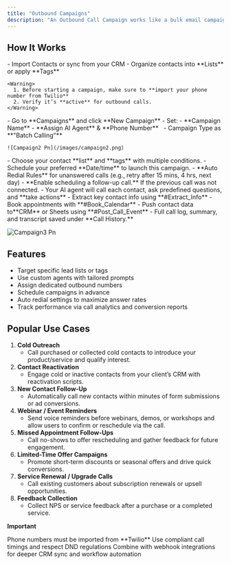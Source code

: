 ```yaml
---
title: "Outbound Campaigns"
description: "An Outbound Call Campaign works like a bulk email campaign — but with real-time voice conversations powered by AI. Use it to engage, qualify, and convert large volumes of contacts at scale, automatically."
---
```


## **How It Works**

<Steps>
  <Step title="Create a Contact List" stepNumber={1} titleSize="p">
    - Import Contacts or sync from your CRM
    - Organize contacts into **Lists** or apply **Tags**

    <Warning>
      1. Before starting a campaign, make sure to **import your phone number from Twilio** 
      2. Verify it’s **active** for outbound calls.
    </Warning>
  </Step>
  <Step title="Launch a New Campaign" stepNumber={2} titleSize="p">
    - Go to **Campaigns** and click **New Campaign**
    - Set:
      - **Campaign Name**
      - **Assign AI Agent** & **Phone Number**  
      - Campaign Type as **"Batch Calling"** 

    ![Campaign2 Pn](/images/campaign2.png)
  </Step>
  <Step title="Select Recepients & Schedule Campaign" stepNumber={3} titleSize="p">
    - Choose your contact **list** and **tags** with multiple conditions.
    - Schedule your preferred **Date/time** to launch this campaign.
    - **Auto Redial Rules** for unanswered calls (e.g., retry after 15 mins, 4 hrs, next day)
  </Step>
  <Step title="AI Handles the Conversations" stepNumber={4} titleSize="p">
    - **Enable scheduling a follow-up call.** If the previous call was not connected.
    - Your AI agent will call each contact, ask predefined questions, and **take actions**
  </Step>
  <Step title="Post-Call Actions" stepNumber={5} titleSize="p">
    - Extract key contact info using **#Extract_Info**
    - Book appointments with **#Book_Calendar**
    - Push contact data to**CRM**  or Sheets using **#Post_Call_Event**
    - Full call log, summary, and transcript saved under **Call History.**
  </Step>
</Steps>

![Campaign3 Pn](/images/campaign3.png)

## **Features**

- Target specific lead lists or tags
- Use custom agents with tailored prompts
- Assign dedicated outbound numbers
- Schedule campaigns in advance
- Auto redial settings to maximize answer rates
- Track performance via call analytics and conversion reports

## **Popular Use Cases**

1. **Cold Outreach**
   - Call purchased or collected cold contacts to introduce your product/service and qualify interest.
2. **Contact Reactivation**
   - Engage cold or inactive contacts from your client’s CRM with reactivation scripts.
3. **New Contact Follow-Up**
   - Automatically call new contacts within minutes of form submissions or ad conversions.
4. **Webinar / Event Reminders**
   - Send voice reminders before webinars, demos, or workshops and allow users to confirm or reschedule via the call.
5. **Missed Appointment Follow-Ups**
   - Call no-shows to offer rescheduling and gather feedback for future engagement.
6. **Limited-Time Offer Campaigns**
   - Promote short-term discounts or seasonal offers and drive quick conversions.
7. **Service Renewal / Upgrade Calls**
   - Call existing customers about subscription renewals or upsell opportunities.
8. **Feedback Collection**
   - Collect NPS or service feedback after a purchase or a completed service.

**Important**

<Note>
  Phone numbers must be imported from **Twilio**
</Note>

<Note>
  Use compliant call timings and respect DND regulations
</Note>

<Note>
  Combine with webhook integrations for deeper CRM sync and workflow automation
</Note>